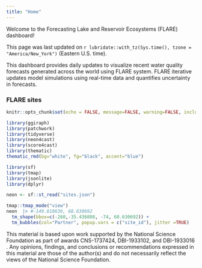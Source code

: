 ```yaml
---
title: "Home"
---
```


Welcome to the Forecasting Lake and Reservoir Ecosystems (FLARE) dashboard!

This page was last updated on `r lubridate::with_tz(Sys.time(), tzone = "America/New_York")` (Eastern U.S. time).

This dashboard provides daily updates to visualize recent water quality forecasts generated across the world using FLARE system. FLARE iterative updates model simulations using real-time data and quantifies uncertainty in forecasts.

### FLARE sites

```r
knitr::opts_chunk$set(echo = FALSE, message=FALSE, warning=FALSE, include=FALSE)
```

```r
library(ggiraph)
library(patchwork)
library(tidyverse)
library(neon4cast)
library(score4cast)
library(thematic)
thematic_rmd(bg="white", fg="black", accent="blue")
```

```r
library(sf)
library(tmap)
library(jsonlite)
library(dplyr)

neon <- sf::st_read("sites.json")
```

```r
tmap::tmap_mode("view")
neon  |> #-149.610636, 68.630692
  tm_shape(bbox=c(-260,-35.436808, -74, 68.630692)) + 
  tm_bubbles(col="Partner", popup.vars = c("site_id"), jitter =TRUE) 
```

This material is based upon work supported by the National Science Foundation as part of awards CNS-1737424, DBI-1933102, and DBI-1933016​. Any opinions, findings, and conclusions or recommendations expressed in this material are those of the author(s) and do not necessarily reflect the views of the National Science Foundation.
